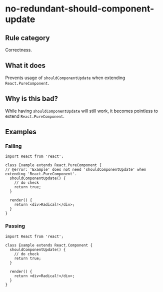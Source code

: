 # no-redundant-should-component-update

## Rule category

Correctness.

## What it does

Prevents usage of `shouldComponentUpdate` when extending `React.PureComponent`.

## Why is this bad?

While having `shouldComponentUpdate` will still work, it becomes pointless to extend `React.PureComponent`.

## Examples

### Failing

```tsx twoslash
import React from 'react';

class Example extends React.PureComponent {
// @error: 'Example' does not need 'shouldComponentUpdate' when extending 'React.PureComponent'.
  shouldComponentUpdate() {
    // do check
    return true;
  }

  render() {
    return <div>Radical!</div>;
  }
}
```

### Passing

```tsx twoslash
import React from 'react';

class Example extends React.Component {
  shouldComponentUpdate() {
    // do check
    return true;
  }

  render() {
    return <div>Radical!</div>;
  }
}
```
